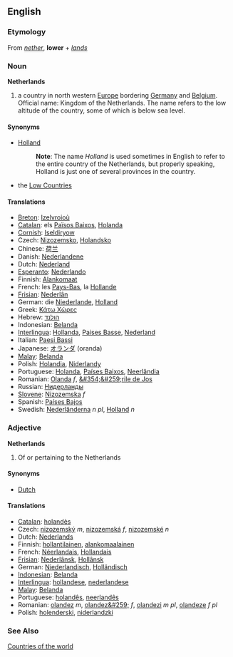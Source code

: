 ==English==
===Etymology===
From ''[[nether]]'', '''lower''' + ''[[lands]]''

===Noun===
'''Netherlands'''

# a country in north western [[Europe]] bordering [[Germany]] and [[Belgium]]. Official name: Kingdom of the Netherlands.  The name refers to the low altitude of the country, some of which is below sea level.

====Synonyms====
*[[Holland]]
*:'''Note''': The name ''Holland'' is used sometimes in English to refer to the entire country of the Netherlands, but properly speaking, Holland is just one of several provinces in the country.
*the [[Low Countries]]

====Translations====
*[[Breton]]: [[Izelvroioù]]
*[[Catalan]]: els [[Països Baixos]], [[Holanda]]
*[[Cornish]]: [[Iseldiryow]]
*Czech: [[Nizozemsko]], [[Holandsko]]
*Chinese: [[荷兰]]
*Danish: [[Nederlandene]]
*Dutch: [[Nederland]]
*[[Esperanto]]: [[Nederlando]]
*Finnish: [[Alankomaat]]
*French: les [[Pays-Bas]], la [[Hollande]]
*[[Frisian]]: [[Nederlân]]
*German: die [[Niederlande]], [[Holland]]
*Greek: [[Κάτω Χώρες]]
*Hebrew: [[הולנד]]
*Indonesian: [[Belanda]]
*[[Interlingua]]: [[Hollanda]], [[Paises Basse]], [[Nederland]]
*Italian: [[Paesi Bassi]]
*Japanese: [[オランダ]] (oranda)
*[[Malay]]: [[Belanda]]
*Polish: [[Holandia]], [[Niderlandy]]
*Portuguese: [[Holanda]], [[Países Baixos]], [[Neerlândia]]
*Romanian: [[Olanda]] ''f'', [[&#354;&#259;rile de Jos]]
*Russian: [[Нидерланды]]
*[[Slovene]]: [[Nizozemska]] ''f''
*Spanish: [[Países Bajos]]
*Swedish: [[Nederländerna]] ''n pl'', [[Holland]] ''n''

===Adjective===
'''Netherlands'''

# Of or pertaining to the Netherlands

====Synonyms====
*[[Dutch]]

====Translations====
*[[Catalan]]: [[holandès]]
*Czech: [[nizozemský]] ''m'', [[nizozemská]] ''f'', [[nizozemské]] ''n''
*Dutch: [[Nederlands]]
*Finnish: [[hollantilainen]], [[alankomaalainen]]
*French: [[Néerlandais]], [[Hollandais]]
*[[Frisian]]: [[Nederlânsk]], [[Hollânsk]]
*German: [[Niederlandisch]], [[Holländisch]]
*[[Indonesian]]: [[Belanda]]
*[[Interlingua]]: [[hollandese]], [[nederlandese]]
*[[Malay]]: [[Belanda]]
*Portuguese: [[holandês]], [[neerlandês]]
*Romanian: [[olandez]] ''m'', [[olandez&#259;]] ''f'', [[olandezi]] ''m pl'', [[olandeze]] ''f pl''
*Polish: [[holenderski]], [[niderlandzki]]

===See Also===
[[Countries of the world]]